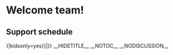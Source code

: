 <templatestyles src="Startpage/styles.css" />
= Welcome team! =
<div id="startpage">
<!--start container-->
<div class="sectionflexcontainer col2 background">
<div>
==Support schedule==
{{{{NAMESPACE}}:{{PAGENAME}}/Weekly schedule}}
</div>
<div>
==Phone directory==
{{#dpl: title={{NAMESPACE}}:{{PAGENAME}}/Extensions list|include=#Featured}}
[[{{NAMESPACE}}:{{PAGENAME}}/Extensions list|<i class="bi bi-headset"></i> all extensions]]
</div>
<div>
==Team meetings==
{{{{NAMESPACE}}:{{PAGENAME}}/Minutes}}
</div>
<div>
==Contact info==
{{{{NAMESPACE}}:{{PAGENAME}}/Contact info}}
</div>
<div>
==Recent changes==
{{{{NAMESPACE}}:{{PAGENAME}}/Recent changes}}
</div>
<div>
==Quick links==
{{{{NAMESPACE}}:{{PAGENAME}}/Quick links}}
</div>
</div>
<div class="sectionflexcontainer col1 background">
<div>
==Important files==

<attachments>
</attachments></div></div>
</div>
{{#ifingroup: sysop, editor|{{Dropdown|ddid=edit|Content={{#subpages:{{FULLPAGENAME}}}}|kidsonly=yes}}|}}
__HIDETITLE__
__NOTOC__
__NODISCUSSION__